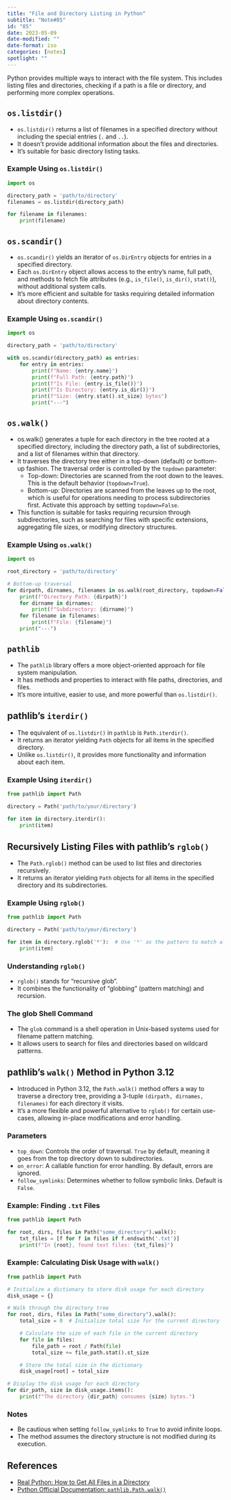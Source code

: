 ```yaml
---
title: "File and Directory Listing in Python"
subtitle: "Note#85"
id: "85"
date: 2023-05-09
date-modified: ""
date-format: iso
categories: [notes]
spotlight: ""
---
```

Python provides multiple ways to interact with the file system. This includes listing files and directories, checking if a path is a file or directory, and performing more complex operations.

## `os.listdir()`

* `os.listdir()` returns a list of filenames in a specified directory without including the special entries (`.` and `..`).
* It doesn't provide additional information about the files and directories.
* It's suitable for basic directory listing tasks.

### Example Using `os.listdir()`

```python
import os

directory_path = 'path/to/directory'
filenames = os.listdir(directory_path)

for filename in filenames:
    print(filename)
```

## `os.scandir()`

* `os.scandir()` yields an iterator of `os.DirEntry` objects for entries in a specified directory.
* Each `os.DirEntry` object allows access to the entry's name, full path, and methods to fetch file attributes (e.g., `is_file()`, `is_dir()`, `stat()`), without additional system calls.
* It's more efficient and suitable for tasks requiring detailed information about directory contents.

### Example Using `os.scandir()`

```python
import os

directory_path = 'path/to/directory'

with os.scandir(directory_path) as entries:
    for entry in entries:
        print(f"Name: {entry.name}")
        print(f"Full Path: {entry.path}")
        print(f"Is File: {entry.is_file()}")
        print(f"Is Directory: {entry.is_dir()}")
        print(f"Size: {entry.stat().st_size} bytes")
        print("---")
```

## `os.walk()`

* os.walk() generates a tuple for each directory in the tree rooted at a specified directory, including the directory path, a list of subdirectories, and a list of filenames within that directory.
* It traverses the directory tree either in a top-down (default) or bottom-up fashion. The traversal order is controlled by the `topdown` parameter:
    * Top-down: Directories are scanned from the root down to the leaves. This is the default behavior (`topdown=True`).
    * Bottom-up: Directories are scanned from the leaves up to the root, which is useful for operations needing to process subdirectories first. Activate this approach by setting `topdown=False`.
* This function is suitable for tasks requiring recursion through subdirectories, such as searching for files with specific extensions, aggregating file sizes, or modifying directory structures.

### Example Using `os.walk()`

```python
import os

root_directory = 'path/to/directory'

# Bottom-up traversal
for dirpath, dirnames, filenames in os.walk(root_directory, topdown=False):
    print(f"Directory Path: {dirpath}")
    for dirname in dirnames:
        print(f"Subdirectory: {dirname}")
    for filename in filenames:
        print(f"File: {filename}")
    print("---")
```

## `pathlib`

* The `pathlib` library offers a more object-oriented approach for file system manipulation.
* It has methods and properties to interact with file paths, directories, and files.
* It's more intuitive, easier to use, and more powerful than `os.listdir()`.

## pathlib's `iterdir()`

* The equivalent of `os.listdir()` in `pathlib` is `Path.iterdir()`.
* It returns an iterator yielding `Path` objects for all items in the specified directory.
* Unlike `os.listdir()`, it provides more functionality and information about each item.

### Example Using `iterdir()`

```python
from pathlib import Path

directory = Path('path/to/your/directory')

for item in directory.iterdir():
    print(item)
```

## Recursively Listing Files with pathlib's `rglob()`

* The `Path.rglob()` method can be used to list files and directories recursively.
* It returns an iterator yielding `Path` objects for all items in the specified directory and its subdirectories.

### Example Using `rglob()`

```python
from pathlib import Path

directory = Path('path/to/your/directory')

for item in directory.rglob('*'):  # Use '*' as the pattern to match all items
    print(item)
```

### Understanding `rglob()`

* `rglob()` stands for "recursive glob".
* It combines the functionality of "globbing" (pattern matching) and recursion.

### The glob Shell Command

* The `glob` command is a shell operation in Unix-based systems used for filename pattern matching.
* It allows users to search for files and directories based on wildcard patterns.

## pathlib's `walk()` Method in Python 3.12

* Introduced in Python 3.12, the `Path.walk()` method offers a way to traverse a directory tree, providing a 3-tuple `(dirpath, dirnames, filenames)` for each directory it visits.
* It's a more flexible and powerful alternative to `rglob()` for certain use-cases, allowing in-place modifications and error handling.

### Parameters

* `top_down`: Controls the order of traversal. `True` by default, meaning it goes from the top directory down to subdirectories.
* `on_error`: A callable function for error handling. By default, errors are ignored.
* `follow_symlinks`: Determines whether to follow symbolic links. Default is `False`.

### Example: Finding `.txt` Files

```python
from pathlib import Path

for root, dirs, files in Path("some_directory").walk():
    txt_files = [f for f in files if f.endswith('.txt')]
    print(f"In {root}, found text files: {txt_files}")
```

### Example: Calculating Disk Usage with `walk()`

```python
from pathlib import Path

# Initialize a dictionary to store disk usage for each directory
disk_usage = {}

# Walk through the directory tree
for root, dirs, files in Path("some_directory").walk():
    total_size = 0  # Initialize total size for the current directory

    # Calculate the size of each file in the current directory
    for file in files:
        file_path = root / Path(file)
        total_size += file_path.stat().st_size

    # Store the total size in the dictionary
    disk_usage[root] = total_size

# Display the disk usage for each directory
for dir_path, size in disk_usage.items():
    print(f"The directory {dir_path} consumes {size} bytes.")
```

### Notes

* Be cautious when setting `follow_symlinks` to `True` to avoid infinite loops.
* The method assumes the directory structure is not modified during its execution.

## References

* [Real Python: How to Get All Files in a Directory](https://realpython.com/get-all-files-in-directory-python/)
* [Python Official Documentation: `pathlib.Path.walk()`](https://docs.python.org/3/library/pathlib.html#pathlib.Path.walk)

